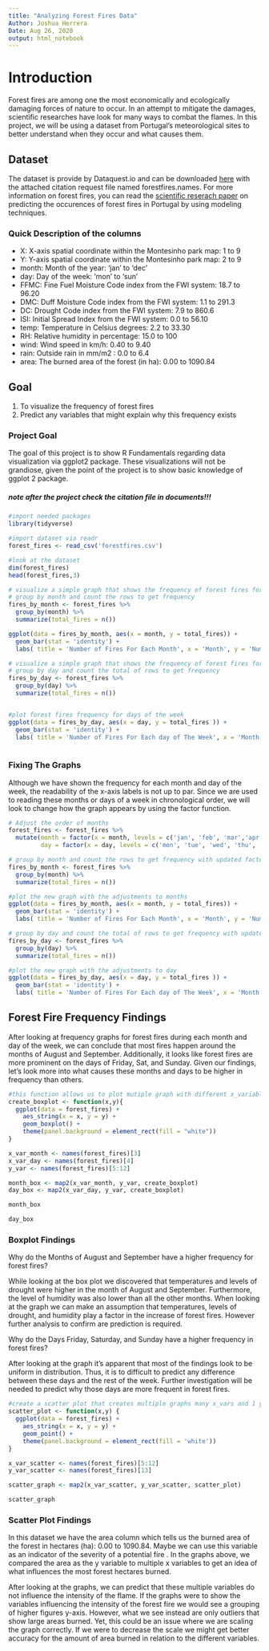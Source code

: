 ---
title: "Analyzing Forest Fires Data"
Author: Joshua Herrera
Date: Aug 26, 2020
output: html_notebook
---

# Introduction

Forest fires are among one the most economically and ecologically damaging forces of nature to occur. In an attempt to mitigate the damages, scientific researches have look for many ways to combat the flames. In this project, we will be using a dataset from Portugal’s meteorological sites to better understand when they occur and what causes them. 


## Dataset

The dataset is provide by Dataquest.io and can be downloaded [here](https://archive.ics.uci.edu/ml/machine-learning-databases/forest-fires/) with the attached citation request file named forestfires.names. For more information on forest fires, you can read the [scientific reserach paper](http://www3.dsi.uminho.pt/pcortez/fires.pdf) on predicting the occurences of forest fires in Portugal by using modeling techniques.

### Quick Description of the columns

- X: X-axis spatial coordinate within the Montesinho park map: 1 to 9
- Y: Y-axis spatial coordinate within the Montesinho park map: 2 to 9
- month: Month of the year: 'jan' to 'dec'
- day: Day of the week: 'mon' to 'sun'
- FFMC: Fine Fuel Moisture Code index from the FWI system: 18.7 to 96.20
- DMC: Duff Moisture Code index from the FWI system: 1.1 to 291.3
- DC: Drought Code index from the FWI system: 7.9 to 860.6
- ISI: Initial Spread Index from the FWI system: 0.0 to 56.10
- temp: Temperature in Celsius degrees: 2.2 to 33.30
- RH: Relative humidity in percentage: 15.0 to 100
- wind: Wind speed in km/h: 0.40 to 9.40
- rain: Outside rain in mm/m2 : 0.0 to 6.4
- area: The burned area of the forest (in ha): 0.00 to 1090.84


## Goal

1. To visualize the frequency of forest fires
2. Predict any variables that might explain why this frequency exists


### Project Goal

The goal of this project is to show R Fundamentals regarding data visualization via ggplot2 package. These visualizations will not be grandiose, given the point of the project is to show basic knowledge of ggplot 2 package.


##### note after the project check the citation file in documents!!!

```{r}
#import needed packages
library(tidyverse)
```

```{r}
#import dataset via readr
forest_fires <- read_csv('forestfires.csv')

#look at the dataset
dim(forest_fires)
head(forest_fires,3)
```

```{r}
# visualize a simple graph that shows the frequency of forest fires for each month
# group by month and count the rows to get frequency
fires_by_month <- forest_fires %>%
  group_by(month) %>%
  summarize(total_fires = n())

ggplot(data = fires_by_month, aes(x = month, y = total_fires)) + 
  geom_bar(stat = 'identity') +
  labs( title = 'Number of Fires For Each Month', x = 'Month', y = 'Number of Fires')

```


```{r}
# visualize a simple graph that shows the frequency of forest fires for each day of the week
# group by day and count the total of rows to get frequency
fires_by_day <- forest_fires %>%
  group_by(day) %>%
  summarize(total_fires = n())


#plot forest fires frequency for days of the week
ggplot(data = fires_by_day, aes(x = day, y = total_fires )) +
  geom_bar(stat = 'identity') +
  labs( title = 'Number of Fires For Each day of The Week', x = 'Month', y = 'Number of Fires')
  
```

### Fixing The Graphs

Although we have shown the frequency for each month and day of the week, the readability of the x-axis labels is not up to par. Since we are used to reading these months or days of a week in chronological order, we will look to change how the graph appears by using the factor function.

```{r}
# Adjust the order of months
forest_fires <- forest_fires %>%
  mutate(month = factor(x = month, levels = c('jan', 'feb', 'mar','apr', 'may', 'jun', 'jul', 'aug', 'sep','oct','nov', 'dec')),
         day = factor(x = day, levels = c('mon', 'tue', 'wed', 'thu', 'fri', 'sat', 'sun')))
```

```{r}
# group by month and count the rows to get frequency with updated factor
fires_by_month <- forest_fires %>%
  group_by(month) %>%
  summarize(total_fires = n())

#plot the new graph with the adjustments to months
ggplot(data = fires_by_month, aes(x = month, y = total_fires)) + 
  geom_bar(stat = 'identity') +
  labs( title = 'Number of Fires For Each Month', x = 'Month', y = 'Number of Fires')
```



```{r}
# group by day and count the total of rows to get frequency with updated factor
fires_by_day <- forest_fires %>%
  group_by(day) %>%
  summarize(total_fires = n())

#plot the new graph with the adjustments to day
ggplot(data = fires_by_day, aes(x = day, y = total_fires )) +
  geom_bar(stat = 'identity') +
  labs( title = 'Number of Fires For Each day of The Week', x = 'Month', y = 'Number of Fires')
```

## Forest Fire Frequency Findings

After looking at frequency graphs for forest fires during each month and day of the week, we can conclude that most fires happen around the months of August and September. Additionally, it looks like forest fires are more prominent on the days of Friday, Sat, and Sunday. Given our findings, let’s look more into what causes these months and days to be higher in frequency than others.


```{r}
#this function allows us to plot mutiple graph with different x_variables
create_boxplot <- function(x,y){
  ggplot(data = forest_fires) +
    aes_string(x = x, y = y) +
    geom_boxplot() +
    theme(panel.background = element_rect(fill = "white"))
}

x_var_month <- names(forest_fires)[3]
x_var_day <- names(forest_fires)[4]
y_var <- names(forest_fires)[5:12]

month_box <- map2(x_var_month, y_var, create_boxplot)
day_box <- map2(x_var_day, y_var, create_boxplot)
```

```{r}
month_box
```

```{r}
day_box
```


### Boxplot Findings

Why do the Months of August and September have a higher frequency for forest fires?

While looking at the box plot we discovered that temperatures and levels of drought were higher in the month of August and September. Furthermore, the level of humidity was also lower than all the other months. When looking at the graph we can make an assumption that temperatures, levels of drought, and humidity play a factor in the increase of forest fires. However further analysis to confirm are prediction is required. 

Why do the Days Friday, Saturday, and Sunday have a higher frequency in forest fires?

After looking at the graph it’s apparent that most of the findings look to be uniform in distribution.  Thus, it is to difficult to predict any difference between these days and the rest of the week. Further investigation will be needed to predict why those days are more frequent in forest fires. 
 

```{r}
#create a scatter plot that creates multiple graphs many x_vars and 1 y_var
scatter_plot <- function(x,y) {
  ggplot(data = forest_fires) +
    aes_string(x = x, y = y) +
    geom_point() +
    theme(panel.background = element_rect(fill = 'white'))
}

x_var_scatter <- names(forest_fires)[5:12]
y_var_scatter <- names(forest_fires)[13]

scatter_graph <- map2(x_var_scatter, y_var_scatter, scatter_plot)
```

```{r}
scatter_graph
```

### Scatter Plot Findings

In this dataset we have the area column which tells us the burned area of the forest in hectares (ha): 0.00 to 1090.84. Maybe we can use this variable as an indicator of the severity of a potential fire . In the graphs above, we compared the area as the y variable to multiple x variables to get an idea of what influences the most forest hectares burned.

After looking at the graphs, we can predict that these multiple variables do not influence the intensity of the flame. If the graphs were to show the variables influencing the intensity of the forest fire we would see a grouping of higher figures y-axis. However, what we see instead are only outliers that show large areas burned. Yet, this could be an issue where we are scaling the graph correctly. If we were to decrease the scale we might get better accuracy for the amount of area burned in relation to the different variables.  


